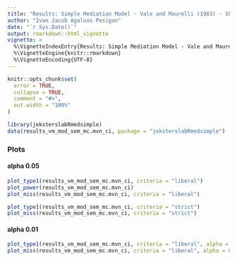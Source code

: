 ```yaml
---
title: "Results: Simple Mediation Model - Vale and Maurelli (1983) - Skewness = 2, Kurtosis = 7 - Complete Data - Monte Carlo Method Confidence Intervals with Structural Equation Modeling Parameter Estimates and Robust Standard Errors"
author: "Ivan Jacob Agaloos Pesigan"
date: "`r Sys.Date()`"
output: rmarkdown::html_vignette
vignette: >
  %\VignetteIndexEntry{Results: Simple Mediation Model - Vale and Maurelli (1983) - Skewness = 2, Kurtosis = 7 - Complete Data - Monte Carlo Method Confidence Intervals with Structural Equation Modeling Parameter Estimates and Robust Standard Errors}
  %\VignetteEngine{knitr::rmarkdown}
  %\VignetteEncoding{UTF-8}
---
```


```r
knitr::opts_chunk$set(
  error = TRUE,
  collapse = TRUE,
  comment = "#>",
  out.width = "100%"
)
```

```r
library(jeksterslabRmedsimple)
data(results_vm_mod_sem_mc.mvn_ci, package = "jeksterslabRmedsimple")
```

### Plots

#### alpha 0.05

```r
plot_type1(results_vm_mod_sem_mc.mvn_ci, criteria = "liberal")
plot_power(results_vm_mod_sem_mc.mvn_ci)
plot_miss(results_vm_mod_sem_mc.mvn_ci, criteria = "liberal")
```

```r
plot_type1(results_vm_mod_sem_mc.mvn_ci, criteria = "strict")
plot_miss(results_vm_mod_sem_mc.mvn_ci, criteria = "strict")
```

#### alpha 0.01

```r
plot_type1(results_vm_mod_sem_mc.mvn_ci, criteria = "liberal", alpha = 0.01)
plot_miss(results_vm_mod_sem_mc.mvn_ci, criteria = "liberal", alpha = 0.01)
```
